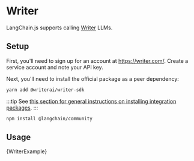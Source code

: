 # Writer

LangChain.js supports calling [Writer](https://writer.com/) LLMs.

## Setup

First, you'll need to sign up for an account at https://writer.com/. Create a service account and note your API key.

Next, you'll need to install the official package as a peer dependency:

```bash npm2yarn
yarn add @writerai/writer-sdk
```

:::tip
See [this section for general instructions on installing integration packages](/docs/get_started/installation#installing-integration-packages).
:::

```bash npm2yarn
npm install @langchain/community
```

## Usage


<CodeBlock language="typescript">{WriterExample}</CodeBlock>
